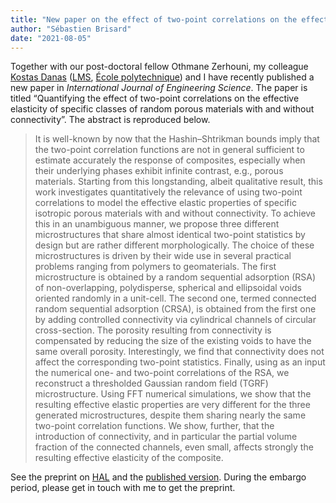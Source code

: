 ```yaml
---
title: "New paper on the effect of two-point correlations on the effective properties"
author: "Sébastien Brisard"
date: "2021-08-05"
---
```


Together with our post-doctoral fellow Othmane Zerhouni, my colleague
[Kostas Danas](http://kostasdanas.com/)
([LMS](https://portail.polytechnique.edu/lms/en), [École
polytechnique](https://www.polytechnique.edu/en)) and I have recently
published a new paper in *International Journal of Engineering
Science*. The paper is titled “Quantifying the effect of two-point
correlations on the effective elasticity of specific classes of random
porous materials with and without connectivity”. The abstract is
reproduced below.

> It is well-known by now that the Hashin–Shtrikman bounds imply that the
> two-point correlation functions are not in general sufficient to estimate
> accurately the response of composites, especially when their underlying phases
> exhibit infinite contrast, e.g., porous materials. Starting from this
> longstanding, albeit qualitative result, this work investigates quantitatively
> the relevance of using two-point correlations to model the effective elastic
> properties of specific isotropic porous materials with and without
> connectivity. To achieve this in an unambiguous manner, we propose three
> different microstructures that share almost identical two-point statistics by
> design but are rather different morphologically. The choice of these
> microstructures is driven by their wide use in several practical problems
> ranging from polymers to geomaterials. The first microstructure is obtained by
> a random sequential adsorption (RSA) of non-overlapping, polydisperse,
> spherical and ellipsoidal voids oriented randomly in a unit-cell. The second
> one, termed connected random sequential adsorption (CRSA), is obtained from
> the first one by adding controlled connectivity via cylindrical channels of
> circular cross-section. The porosity resulting from connectivity is
> compensated by reducing the size of the existing voids to have the same
> overall porosity. Interestingly, we find that connectivity does not affect the
> corresponding two-point statistics. Finally, using as an input the numerical
> one- and two-point correlations of the RSA, we reconstruct a thresholded
> Gaussian random field (TGRF) microstructure. Using FFT numerical simulations,
> we show that the resulting effective elastic properties are very different for
> the three generated microstructures, despite them sharing nearly the same
> two-point correlation functions. We show, further, that the introduction of
> connectivity, and in particular the partial volume fraction of the connected
> channels, even small, affects strongly the resulting effective elasticity of
> the composite.

See the preprint on [HAL](https://hal-enpc.archives-ouvertes.fr/hal-03275328)
and the [published
version](https://dx.doi.org/10.1016/j.ijengsci.2021.103520). During the embargo
period, please get in touch with me to get the preprint.
